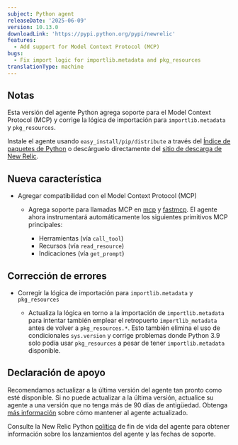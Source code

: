 ```yaml
---
subject: Python agent
releaseDate: '2025-06-09'
version: 10.13.0
downloadLink: 'https://pypi.python.org/pypi/newrelic'
features:
  - Add support for Model Context Protocol (MCP)
bugs:
  - Fix import logic for importlib.metadata and pkg_resources
translationType: machine
---
```


## Notas

Esta versión del agente Python agrega soporte para el Model Context Protocol (MCP) y corrige la lógica de importación para `importlib.metadata` y `pkg_resources`.

Instale el agente usando `easy_install/pip/distribute` a través del [Índice de paquetes de Python](https://pypi.python.org/pypi/newrelic) o descárguelo directamente del [sitio de descarga de New Relic](https://download.newrelic.com/python_agent/release).

## Nueva característica

* Agregar compatibilidad con el Model Context Protocol (MCP)

  * Agrega soporte para llamadas MCP en [mcp](https://pypi.org/project/mcp/) y [fastmcp](https://pypi.org/project/fastmcp/). El agente ahora instrumentará automáticamente los siguientes primitivos MCP principales:

    * Herramientas (vía `call_tool`)
    * Recursos (vía `read_resource`)
    * Indicaciones (vía `get_prompt`)

## Corrección de errores

* Corregir la lógica de importación para `importlib.metadata` y `pkg_resources`

  * Actualiza la lógica en torno a la importación de `importlib.metadata` para intentar también emplear el retropuerto `importlib_metadata` antes de volver a `pkg_resources.*`. Esto también elimina el uso de condicionales `sys.version` y corrige problemas donde Python 3.9 solo podía usar `pkg_resources` a pesar de tener `importlib.metadata` disponible.

## Declaración de apoyo

Recomendamos actualizar a la última versión del agente tan pronto como esté disponible. Si no puede actualizar a la última versión, actualice su agente a una versión que no tenga más de 90 días de antigüedad. Obtenga [más información](/docs/new-relic-solutions/new-relic-one/install-configure/update-new-relic-agent/) sobre cómo mantener al agente actualizado.

Consulte la New Relic Python [política](/docs/apm/agents/python-agent/getting-started/python-agent-eol-policy/) de fin de vida del agente para obtener información sobre los lanzamientos del agente y las fechas de soporte.